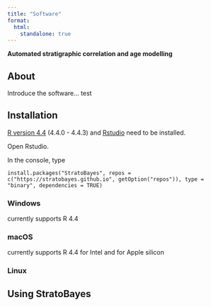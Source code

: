 ```yaml
---
title: "Software"
format:
  html:
    standalone: true
---
```


**Automated stratigraphic correlation and age modelling**

## About

Introduce the software... test

## Installation

[R version 4.4](https://www.r-project.org/) (4.4.0 - 4.4.3) and [Rstudio](https://posit.co/downloads/) need to be installed.

Open Rstudio.

In the console, type

`install.packages("StratoBayes", repos = c("https://stratobayes.github.io", getOption("repos")), type = "binary", dependencies = TRUE)`

### Windows

currently supports R 4.4

### macOS

currently supports R 4.4 for Intel and for Apple silicon

### Linux

## Using StratoBayes
